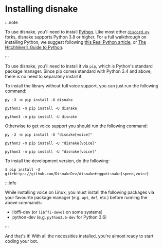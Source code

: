 # Installing disnake

<!-- Imports for content tabs -->

:::note

To use disnake, you'll need to install [Python][python]. Like most other [`discord.py`](https://discordpy.readthedocs.io/en/latest) forks, disnake supports Python 3.8 or higher. For a full walkthrough on installing Python, we suggest following [this Real Python article](https://realpython.com/installing-python/), or [The Hitchhiker’s Guide to Python](https://docs.python-guide.org/starting/installation/).

:::

To use disnake, you'll need to install it via `pip`, which is Python's standard package manager. Since pip comes
standard with Python 3.4 and above, there is no need to separately install it.

To install the library without full voice support, you can just run the following command:

<Tabs groupId="operating-systems">
<TabItem value="windows" label="Windows">

```
py -3 -m pip install -U disnake
```

</TabItem>
<TabItem value="macos" label="macOS">

```
python3 -m pip install -U disnake
```

</TabItem>
<TabItem value="linux" label="Linux">

```
python3 -m pip install -U disnake
```

</TabItem>
</Tabs>

Otherwise to get voice support you should run the following command:

<Tabs groupId="operating-systems">
<TabItem value="windows" label="Windows">

```
py -3 -m pip install -U "disnake[voice]"
```

</TabItem>
<TabItem value="macos" label="macOS">

```
python3 -m pip install -U "disnake[voice]"
```

</TabItem>
<TabItem value="linux" label="Linux">

```
python3 -m pip install -U "disnake[voice]"
```

</TabItem>
</Tabs>

To install the development version, do the following:

```
$ pip install -U git+https://github.com/DisnakeDev/disnake#egg=disnake[speed,voice]
```

:::info

While installing voice on Linux, you must install the following packages via your favourite package manager (e.g. `apt`, `dnf`, etc.) before running the above commands:

- libffi-dev (or `libffi-devel` on some systems)
- python-dev (e.g. `python3.6-dev` for Python 3.6)

:::

And that's it! With all the necessities installed, you're almost ready to start coding your bot.

[python]: https://www.python.org/downloads/
[brew]: https://brew.sh/
[opensource-linux]: https://opensource.com/article/20/4/install-python-linux
